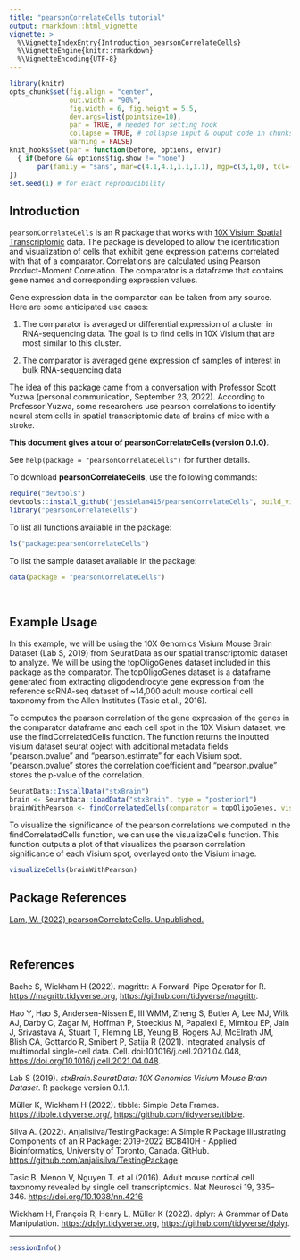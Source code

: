 ```yaml
---
title: "pearsonCorrelateCells tutorial"
output: rmarkdown::html_vignette
vignette: >
  %\VignetteIndexEntry{Introduction_pearsonCorrelateCells}
  %\VignetteEngine{knitr::rmarkdown}
  %\VignetteEncoding{UTF-8}
---
```

<!-- The following code is from https://github.com/anjalisilva/TestingPackage/blob/master/vignettes/Introduction_TestPackage.Rmd -->

```r
library(knitr)
opts_chunk$set(fig.align = "center", 
               out.width = "90%",
               fig.width = 6, fig.height = 5.5,
               dev.args=list(pointsize=10),
               par = TRUE, # needed for setting hook 
               collapse = TRUE, # collapse input & ouput code in chunks
               warning = FALSE)
knit_hooks$set(par = function(before, options, envir)
  { if(before && options$fig.show != "none") 
       par(family = "sans", mar=c(4.1,4.1,1.1,1.1), mgp=c(3,1,0), tcl=-0.5)
})
set.seed(1) # for exact reproducibility
```

## Introduction

`pearsonCorrelateCells` is an R package that works with [10X Visium Spatial Transcriptomic](https://www.10xgenomics.com/products/spatial-gene-expression) data. The package is developed to allow the identification and visualization of cells that exhibit gene expression patterns correlated with that of a comparator. Correlations are calculated using Pearson Product-Moment Correlation. The comparator is a dataframe that contains gene names and corresponding expression values.

Gene expression data in the comparator can be taken from any source. Here are some anticipated use cases:

1) The comparator is averaged or differential expression of a cluster in RNA-sequencing data. The goal is to find cells in 10X Visium that are most similar to this cluster. 

2) The comparator is averaged gene expression of samples of interest in bulk RNA-sequencing data

The idea of this package came from a conversation with Professor Scott Yuzwa (personal communication, September 23, 2022). According to Professor Yuzwa, some researchers use pearson correlations to identify neural stem cells in spatial transcriptomic data of brains of mice with a stroke. 

**This document gives a tour of pearsonCorrelateCells (version 0.1.0)**. 

See `help(package = "pearsonCorrelateCells")` for further details.


To download **pearsonCorrelateCells**, use the following commands:

``` r
require("devtools")
devtools::install_github("jessielam415/pearsonCorrelateCells", build_vignettes = TRUE)
library("pearsonCorrelateCells")
```

To list all functions available in the package:

``` r
ls("package:pearsonCorrelateCells")
```

To list the sample dataset available in the package:

``` r
data(package = "pearsonCorrelateCells")
```

<br>

## Example Usage

In this example, we will be using the 10X Genomics Visium Mouse Brain Dataset (Lab S, 2019) from SeuratData as our spatial transcriptomic dataset to analyze. We will be using the topOligoGenes dataset included in this package as the comparator. The topOligoGenes dataset is a dataframe generated from extracting oligodendrocyte gene expression from the reference scRNA-seq dataset of ~14,000 adult mouse cortical cell taxonomy from the Allen Institutes (Tasic et al., 2016).

To computes the pearson correlation of the gene expression of the genes in the comparator dataframe and each cell spot in the 10X Visium dataset, we use the findCorrelatedCells function. The function returns the inputted visium dataset seurat object with additional metadata fields "pearson.pvalue" and "pearson.estimate" for each Visium spot. "pearson.pvalue" stores the correlation coefficient and "pearson.pvalue" stores the p-value of the correlation.
``` r
SeuratData::InstallData("stxBrain")
brain <- SeuratData::LoadData("stxBrain", type = "posterior1")
brainWithPearson <- findCorrelatedCells(comparator = topOligoGenes, visiumData = brain)
```

To visualize the significance of the pearson correlations we computed in the findCorrelatedCells function, we can use the visualizeCells function. This function outputs a plot of that visualizes the pearson correlation significance of each
Visium spot, overlayed onto the Visium image.
``` r
visualizeCells(brainWithPearson)
```

## Package References

[Lam, W. (2022) pearsonCorrelateCells. Unpublished.](https://github.com/jessielam415/pearsonCorrelateCells)

<br>

## References

Bache S, Wickham H (2022). magrittr: A Forward-Pipe Operator for R. [https://magrittr.tidyverse.org](https://magrittr.tidyverse.org), [https://github.com/tidyverse/magrittr](https://github.com/tidyverse/magrittr).

Hao Y, Hao S, Andersen-Nissen E, III WMM, Zheng S, Butler A, Lee MJ, Wilk AJ, Darby C, Zagar M, Hoffman P, Stoeckius M, Papalexi E, Mimitou EP, Jain J, Srivastava A, Stuart T, Fleming LB, Yeung B, Rogers AJ, McElrath JM, Blish CA, Gottardo R, Smibert P, Satija R (2021). Integrated analysis of multimodal single-cell data. Cell. doi:10.1016/j.cell.2021.04.048, [https://doi.org/10.1016/j.cell.2021.04.048](https://doi.org/10.1016/j.cell.2021.04.048).

Lab S (2019). _stxBrain.SeuratData: 10X Genomics Visium Mouse
Brain Dataset_. R package version 0.1.1.

Müller K, Wickham H (2022). tibble: Simple Data Frames. [https://tibble.tidyverse.org/](https://tibble.tidyverse.org/), [https://github.com/tidyverse/tibble](https://github.com/tidyverse/tibble).

Silva A. (2022). Anjalisilva/TestingPackage: A Simple R Package Illustrating Components of an R Package: 2019-2022 BCB410H - Applied Bioinformatics, University of Toronto, Canada. GitHub. [https://github.com/anjalisilva/TestingPackage](https://github.com/anjalisilva/TestingPackage)

Tasic B, Menon V, Nguyen T. et al (2016). Adult mouse cortical cell taxonomy revealed by single cell transcriptomics. Nat Neurosci 19, 335–346. [https://doi.org/10.1038/nn.4216](https://doi.org/10.1038/nn.4216)

Wickham H, François R, Henry L, Müller K (2022). dplyr: A Grammar of Data Manipulation. [https://dplyr.tidyverse.org](https://dplyr.tidyverse.org), [https://github.com/tidyverse/dplyr](https://github.com/tidyverse/dplyr).

----

```r
sessionInfo()
```
